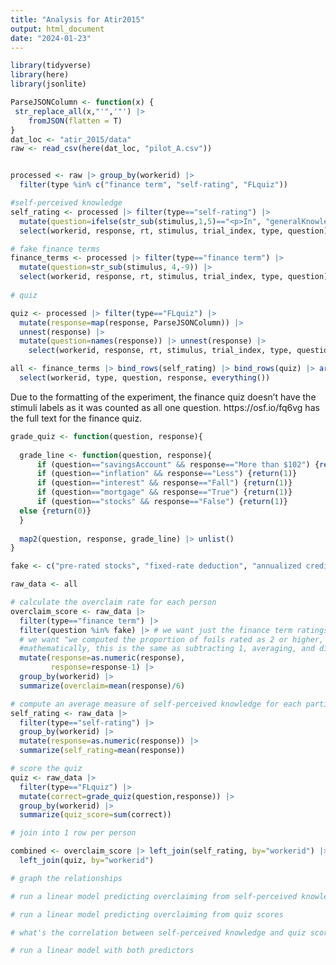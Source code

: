 ```yaml
---
title: "Analysis for Atir2015"
output: html_document
date: "2024-01-23"
---
```


```r
library(tidyverse)
library(here)
library(jsonlite)

ParseJSONColumn <- function(x) {
 str_replace_all(x,"'",'"') |> 
    fromJSON(flatten = T)
}
dat_loc <- "atir_2015/data"
raw <- read_csv(here(dat_loc, "pilot_A.csv")) 


processed <- raw |> group_by(workerid) |> 
  filter(type %in% c("finance term", "self-rating", "FLquiz"))

#self-perceived knowledge
self_rating <- processed |> filter(type=="self-rating") |> 
  mutate(question=ifelse(str_sub(stimulus,1,5)=="<p>In", "generalKnowledge", "compareAmerican")) |> 
  select(workerid, response, rt, stimulus, trial_index, type, question)

# fake finance terms
finance_terms <- processed |> filter(type=="finance term") |> 
  mutate(question=str_sub(stimulus, 4,-9)) |> 
  select(workerid, response, rt, stimulus, trial_index, type, question)
  
# quiz

quiz <- processed |> filter(type=="FLquiz") |> 
  mutate(response=map(response, ParseJSONColumn)) |> 
  unnest(response) |> 
  mutate(question=names(response)) |> unnest(response) |> 
    select(workerid, response, rt, stimulus, trial_index, type, question)

all <- finance_terms |> bind_rows(self_rating) |> bind_rows(quiz) |> arrange(workerid) |> 
  select(workerid, type, question, response, everything())
```

Due to the formatting of the experiment, the finance quiz doesn't have the stimuli labels as it was counted as all one question. https://osf.io/fq6vg has the full text for the finance quiz. 

```r
grade_quiz <- function(question, response){
  
  grade_line <- function(question, response){
      if (question=="savingsAccount" && response=="More than $102") {return(1)}
      if (question=="inflation" && response=="Less") {return(1)}
      if (question=="interest" && response=="Fall") {return(1)}
      if (question=="mortgage" && response=="True") {return(1)}
      if (question=="stocks" && response=="False") {return(1)}
  else {return(0)}
  }
  
  map2(question, response, grade_line) |> unlist()
}

fake <- c("pre-rated stocks", "fixed-rate deduction", "annualized credit")

raw_data <- all 

# calculate the overclaim rate for each person
overclaim_score <- raw_data |> 
  filter(type=="finance term") |>
  filter(question %in% fake) |> # we want just the finance term ratings for the fake terms 
  # we want "we computed the proportion of foils rated as 2 or higher, the proportion of foils rated as 3 or higher, and so on for 4, 5, 6, and 7, and then averaged these proportions"
  #mathematically, this is the same as subtracting 1, averaging, and dividing by 6
  mutate(response=as.numeric(response),
         response=response-1) |> 
  group_by(workerid) |> 
  summarize(overclaim=mean(response)/6)

# compute an average measure of self-perceived knowledge for each participant
self_rating <- raw_data |> 
  filter(type=="self-rating") |> 
  group_by(workerid) |> 
  mutate(response=as.numeric(response)) |> 
  summarize(self_rating=mean(response))

# score the quiz
quiz <- raw_data |> 
  filter(type=="FLquiz") |> 
  mutate(correct=grade_quiz(question,response)) |> 
  group_by(workerid) |> 
  summarize(quiz_score=sum(correct))

# join into 1 row per person

combined <- overclaim_score |> left_join(self_rating, by="workerid") |> 
  left_join(quiz, by="workerid")

# graph the relationships

# run a linear model predicting overclaiming from self-perceived knowledge

# run a linear model predicting overclaiming from quiz scores

# what's the correlation between self-perceived knowledge and quiz scores

# run a linear model with both predictors

```
